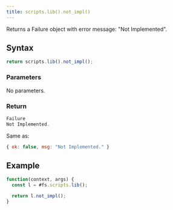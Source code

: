 ```yaml
---
title: scripts.lib().not_impl()
---
```


Returns a Failure object with error message: "Not Implemented".

## Syntax

```js
return scripts.lib().not_impl();
```

### Parameters

No parameters.

### Return

```js
Failure
Not Implemented.
```

Same as:

```js
{ ok: false, msg: "Not Implemented." }
```

## Example

```js
function(context, args) {
  const l = #fs.scripts.lib();

  return l.not_impl();
}
```

